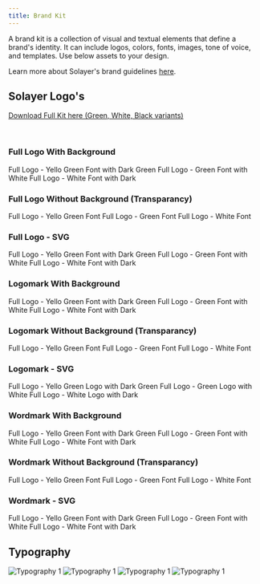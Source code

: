 ```yaml
---
title: Brand Kit
---
```


A brand kit is a collection of visual and textual elements that define a brand's identity. It can include logos, colors, fonts, images, tone of voice, and templates. Use below assets to your design.


Learn more about Solayer's brand guidelines [here](https://drive.google.com/drive/folders/1M8zgoynHuX7ynXzG4JuQW50l7QA333NJ).

## Solayer Logo's

[Download Full Kit here (Green, White, Black variants)](https://drive.google.com/drive/folders/1huL7HM-d8Hh0sNv8s6r1Z5iE9PLlR-1j)

<br/>

### Full Logo With Background

<CardGroup cols={3}>
<Card title="Yello-Green Font with Dark-Green" img="https://github.com/de-duke/solayer_docs_v2/blob/v2-updated/images/logo/JPG/fulllogo-gg.png?raw=true">
  Full Logo - Yello Green Font with Dark Green
</Card>

<Card title="Green Font with White" img="https://github.com/de-duke/solayer_docs_v2/blob/v2-updated/images/logo/JPG/fulllogo-gw.jpg?raw=true">
 Full Logo - Green Font with White
</Card>

<Card title="White Font with Dark" img="https://github.com/de-duke/solayer_docs_v2/blob/v2-updated/images/logo/JPG/fulllogo-wd.jpg?raw=true">
  Full Logo - White Font with Dark
</Card>
</CardGroup>

### Full Logo Without Background (Transparancy)

<CardGroup cols={3}>
<Card title="Yello-Green Font" img="https://github.com/de-duke/solayer_docs_v2/blob/v2-updated/images/logo/PNG/fulllogo-dt.jpg.png?raw=true">
  Full Logo - Yello Green Font
</Card>

<Card title="Green Font" img="https://github.com/de-duke/solayer_docs_v2/blob/v2-updated/images/logo/PNG/fulllogo-gt.jpg.png?raw=true">
 Full Logo - Green Font
</Card>

<Card title="White Font" img="https://github.com/de-duke/solayer_docs_v2/blob/v2-updated/images/logo/PNG/fulllogo-wt.jpg.png?raw=true">
  Full Logo - White Font
</Card>
</CardGroup>

### Full Logo - SVG

<CardGroup cols={3}>
<Card title="Yello-Green Font with Dark-Green" img="https://raw.githubusercontent.com/de-duke/solayer_docs_v2/21be938c3edbf0c75bb267a70d503f90831f24ab/images/logo/SVG/fulllogo-gg.svg">
  Full Logo - Yello Green Font with Dark Green
</Card>

<Card title="Green Font with White" img="https://raw.githubusercontent.com/de-duke/solayer_docs_v2/21be938c3edbf0c75bb267a70d503f90831f24ab/images/logo/SVG/fulllogo-gw.svg">
 Full Logo - Green Font with White
</Card>

<Card title="White Font with Dark" img="https://raw.githubusercontent.com/de-duke/solayer_docs_v2/21be938c3edbf0c75bb267a70d503f90831f24ab/images/logo/SVG/fulllogo-wd.svg">
  Full Logo - White Font with Dark
</Card>
</CardGroup>

<br/>

### Logomark With Background

<CardGroup cols={3}>
<Card title="Yello-Green Logo with Dark-Green" img="https://github.com/de-duke/solayer_docs_v2/blob/v2-updated/images/logo/JPG/icon-gg.png?raw=true">
  Full Logo - Yello Green Font with Dark Green
</Card>

<Card title="Green Logo with White" img="https://github.com/de-duke/solayer_docs_v2/blob/v2-updated/images/logo/JPG/icon-gw.jpg?raw=true">
 Full Logo - Green Font with White
</Card>

<Card title="White Logo with Dark" img="https://github.com/de-duke/solayer_docs_v2/blob/v2-updated/images/logo/JPG/icon-wd.jpg?raw=true">
  Full Logo - White Font with Dark
</Card>
</CardGroup>

### Logomark Without Background (Transparancy)

<CardGroup cols={3}>
<Card title="Yello-Green Logo" img="https://github.com/de-duke/solayer_docs_v2/blob/v2-updated/images/logo/PNG/icon-dt.png?raw=true">
  Full Logo - Yello Green Font
</Card>

<Card title="Green Logo" img="https://github.com/de-duke/solayer_docs_v2/blob/v2-updated/images/logo/PNG/icon-gt.png?raw=true">
 Full Logo - Green Font
</Card>

<Card title="White Logo" img="https://github.com/de-duke/solayer_docs_v2/blob/v2-updated/images/logo/PNG/icon-wt.png?raw=true">
  Full Logo - White Font
</Card>
</CardGroup>

### Logomark - SVG

<CardGroup cols={3}>
<Card title="Yello-Green Logo with Dark-Green" img="https://raw.githubusercontent.com/de-duke/solayer_docs_v2/21be938c3edbf0c75bb267a70d503f90831f24ab/images/logo/SVG/icon-gg.svg">
  Full Logo - Yello Green Logo with Dark Green
</Card>

<Card title="Green Logo with White" img="https://raw.githubusercontent.com/de-duke/solayer_docs_v2/21be938c3edbf0c75bb267a70d503f90831f24ab/images/logo/SVG/icon-gw.jpg.svg">
 Full Logo - Green Logo with White
</Card>

<Card title="White Logo with Dark" img="https://raw.githubusercontent.com/de-duke/solayer_docs_v2/21be938c3edbf0c75bb267a70d503f90831f24ab/images/logo/SVG/icon-wd.svg">
  Full Logo - White Logo with Dark
</Card>
</CardGroup>


<br/>

### Wordmark With Background

<CardGroup cols={3}>
<Card title="Yello-Green Font with Dark-Green" img="https://github.com/de-duke/solayer_docs_v2/blob/v2-updated/images/logo/JPG/wordmark-gg.jpg.png?raw=true">
  Full Logo - Yello Green Font with Dark Green
</Card>

<Card title="Green Font with White" img="https://github.com/de-duke/solayer_docs_v2/blob/v2-updated/images/logo/JPG/wordmark-gw.jpg?raw=true">
 Full Logo - Green Font with White
</Card>

<Card title="White Font with Dark" img="https://github.com/de-duke/solayer_docs_v2/blob/v2-updated/images/logo/JPG/wordmark-wd.jpg?raw=true">
  Full Logo - White Font with Dark
</Card>
</CardGroup>

### Wordmark Without Background (Transparancy)

<CardGroup cols={3}>
<Card title="Yello-Green Font" img="https://github.com/de-duke/solayer_docs_v2/blob/v2-updated/images/logo/PNG/wordmark-dt.png?raw=true">
  Full Logo - Yello Green Font
</Card>

<Card title="Green Font" img="https://github.com/de-duke/solayer_docs_v2/blob/v2-updated/images/logo/PNG/wordmark-gt.png?raw=true">
 Full Logo - Green Font
</Card>

<Card title="White Font" img="https://github.com/de-duke/solayer_docs_v2/blob/v2-updated/images/logo/PNG/wordmark-wt.png?raw=true">
  Full Logo - White Font
</Card>
</CardGroup>

### Wordmark - SVG

<CardGroup cols={3}>
<Card title="Yello-Green Font with Dark-Green" img="https://raw.githubusercontent.com/de-duke/solayer_docs_v2/21be938c3edbf0c75bb267a70d503f90831f24ab/images/logo/SVG/wordmark-gg.svg">
  Full Logo - Yello Green Font with Dark Green
</Card>

<Card title="Green Font with White" img="https://raw.githubusercontent.com/de-duke/solayer_docs_v2/21be938c3edbf0c75bb267a70d503f90831f24ab/images/logo/SVG/wordmark-gw.svg">
 Full Logo - Green Font with White
</Card>

<Card title="White Font with Dark" img="https://raw.githubusercontent.com/de-duke/solayer_docs_v2/21be938c3edbf0c75bb267a70d503f90831f24ab/images/logo/SVG/wordmark-wd.svg">
  Full Logo - White Font with Dark
</Card>
</CardGroup>

<br/>




## Typography

<img src="/images/fonts/heading.png" className="w-1/2" alt="Typography 1" />
<img src="/images/fonts/main.png" className="w-1/2" alt="Typography 1" />
<img src="/images/fonts/paragraph.png" className="w-1/2" alt="Typography 1" />
<img src="/images/fonts/other.png" className="w-1/2" alt="Typography 1" />
